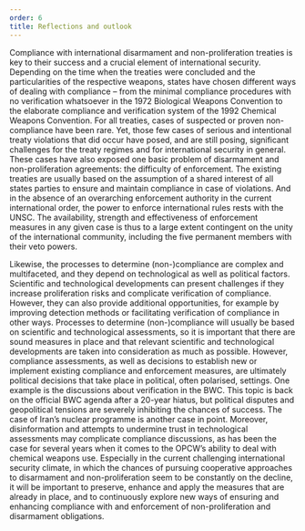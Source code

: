 ```yaml
---
order: 6
title: Reflections and outlook
---
```



Compliance with international disarmament and non-proliferation treaties is key to their success and a crucial element of international security. Depending on the time when the treaties were concluded and the particularities of the respective weapons, states have chosen different ways of dealing with compliance – from the minimal compliance procedures with no verification whatsoever in the 1972 Biological Weapons Convention to the elaborate compliance and verification system of the 1992 Chemical Weapons Convention. For all treaties, cases of suspected or proven non-compliance have been rare. Yet, those few cases of serious and intentional treaty violations that did occur have posed, and are still posing, significant challenges for the treaty regimes and for international security in general. These cases have also exposed one basic problem of disarmament and non-proliferation agreements: the difficulty of enforcement. The existing treaties are usually based on the assumption of a shared interest of all states parties to ensure and maintain compliance in case of violations. And in the absence of an overarching enforcement authority in the current international order, the power to enforce international rules rests with the UNSC. The availability, strength and effectiveness of enforcement measures in any given case is thus to a large extent contingent on the unity of the international community, including the five permanent members with their veto powers.

Likewise, the processes to determine (non-)compliance are complex and multifaceted, and they depend on technological as well as political factors. Scientific and technological developments can present challenges if they increase proliferation risks and complicate verification of compliance. However, they can also provide additional opportunities, for example by improving detection methods or facilitating verification of compliance in other ways. Processes to determine (non-)compliance will usually be based on scientific and technological assessments, so it is important that there are sound measures in place and that relevant scientific and technological developments are taken into consideration as much as possible. However, compliance assessments, as well as decisions to establish new or implement existing compliance and enforcement measures, are ultimately political decisions that take place in political, often polarised, settings. One example is the discussions about verification in the BWC. This topic is back on the official BWC agenda after a 20-year hiatus, but political disputes and geopolitical tensions are severely inhibiting the chances of success. The case of Iran’s nuclear programme is another case in point. Moreover, disinformation and attempts to undermine trust in technological assessments may complicate compliance discussions, as has been the case for several years when it comes to the OPCW’s ability to deal with chemical weapons use. Especially in the current challenging international security climate, in which the chances of pursuing cooperative approaches to disarmament and non-proliferation seem to be constantly on the decline, it will be important to preserve, enhance and apply the measures that are already in place, and to continuously explore new ways of ensuring and enhancing compliance with and enforcement of non-proliferation and disarmament obligations.



